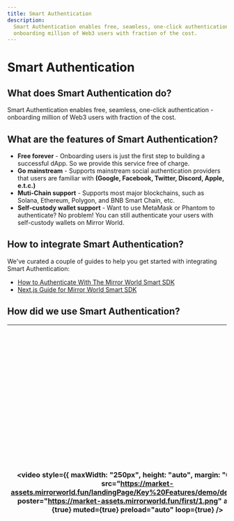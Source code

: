 ```yaml
---
title: Smart Authentication
description:
  Smart Authentication enables free, seamless, one-click authentication -
  onboarding million of Web3 users with fraction of the cost.
---
```


# Smart Authentication

## What does Smart Authentication do?

Smart Authentication enables free, seamless, one-click authentication -
onboarding million of Web3 users with fraction of the cost.

## What are the features of Smart Authentication?

- **Free forever** - Onboarding users is just the first step to building a
  successful dApp. So we provide this service free of charge.
- **Go mainstream** - Supports mainstream social authentication providers that
  users are familiar with **(Google, Facebook, Twitter, Discord, Apple, e.t.c.)**
- **Muti-Chain support** - Supports most major blockchains, such as Solana,
  Ethereum, Polygon, and BNB Smart Chain, etc.
- **Self-custody wallet support** - Want to use MetaMask or Phantom to
  authenticate? No problem! You can still authenticate your users with
  self-custody wallets on Mirror World.

## How to integrate Smart Authentication?

We've curated a couple of guides to help you get started with integrating Smart
Authentication:

- [How to Authenticate With The Mirror World Smart SDK](/guides/authentication-with-mirror-world-sdk)
- [Next.js Guide for Mirror World Smart SDK](/guides/next-js-guide-mirrorworld-sdk)

## How did we use Smart Authentication?

| <video style={{ maxWidth: "250px", height: "auto", margin: "0 auto" }} src="https://market-assets.mirrorworld.fun/landingPage/Key%20Features/demo/demo1.mp4" poster="https://market-assets.mirrorworld.fun/first/1.png" autoPlay={true} muted={true} preload="auto" loop={true} /> | In [Mirrors Jump](/showcase/games/mirrors-jump), we used smart auth to allow players to log in to the game via Google, Discord, Facebook, Twitter and Email. <br /> <br /> After the game went live on google play, it got almost 20k downloads in a short time, which allowed many users who didn't know much about blockchain to get into game and experience game content quickly. |
| ---------------------------------------------------------------------------------------------------------------------------------------------------------------------------------------------------------------------------------------------------------------------------------- | ------------------------------------------------------------------------------------------------------------------------------------------------------------------------------------------------------------------------------------------------------------------------------------------------------------------------------------------------------------------------------------- |
